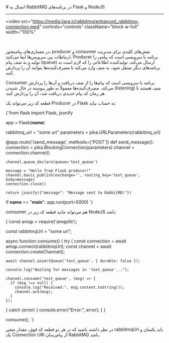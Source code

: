 

<Layout>
<Head>
<title>مستندات اتصال به RabbitMQ در پلتفرم Flask و NodeJS - لیارا</title>
<meta property="og:title" content="مستندات خدمات رایانش ابری لیارا" />
<meta property="og:description" content="مستندات قدم به قدم اتصال به پیام‌رسان RabbitMQ در فریم‌ورک Flask و NodeJS"  />
<meta property="og:image" content="https://media.liara.ir/logos/liara-poster.jpg" />
</Head>
# اتصال به RabbitMQ در برنامه‌های Flask و NodeJS
<hr className="mb-2" />


<video
src="https://media.liara.ir/rabbitmq/enhanced_rabbitmq-connection.mp4"
controls="controls"
className="block w-full"
width="100%"
></video>
<br />

در معماری‌های پیام‌محور، producer و consumer نقش‌های کلیدی برای مدیریت ارتباطات بین سرویس‌ها ایفا می‌کنند. 
Producer برنامه یا سرویسی است که پیامی را تولید و به صف پیام (queue) ارسال می‌کند. تولیدکننده اطلاعاتی را که لازم است به برنامه‌های دیگر منتقل شود، به صف وارد می‌کند تا مصرف‌کننده‌ها بتوانند آن را پردازش کنند.
<div className="h-2" />

Consumer برنامه یا سرویسی است که پیام‌ها را از صف دریافت و آن‌ها را پردازش می‌کند. مصرف‌کننده‌ها معمولاً به طور پیوسته در حال شنیدن (listening) صف هستند تا هر زمان که پیام جدیدی دریافت شد، آن را پردازش کنند.
<div className="h-2" />


قطعه کد زیر می‌تواند یک Producer در Flask به حساب بیاید:
<div className="h-2" />
    <div dir='ltr'>
    <Highlight className="py">
        {`from flask import Flask, jsonify

app = Flask(__name__)

rabbitmq_url = "some uri"
parameters = pika.URLParameters(rabbitmq_url)

@app.route('/send_message', methods=['POST'])
def send_message():
    connection = pika.BlockingConnection(parameters)
    channel = connection.channel()

    channel.queue_declare(queue='test_queue')

    message = "Hello from Flask producer!"
    channel.basic_publish(exchange='', routing_key='test_queue', body=message)
    connection.close()

    return jsonify({"message": "Message sent to RabbitMQ!"})

if __name__ == "__main__":
    app.run(port=5000)
`}
    </Highlight>
    </div>
<div className="h-2" />


consumer هم می‌تواند مانند قطعه کد زیر در NodeJS باشد:
<div className="h-2" />
    <div dir='ltr'>
    <Highlight className="nodejs">
        {`const amqp = require('amqplib');

const rabbitmqUrl = "some uri";

async function consume() {
  try {
    const connection = await amqp.connect(rabbitmqUrl);
    const channel = await connection.createChannel();

    await channel.assertQueue('test_queue', { durable: false });

    console.log("Waiting for messages in 'test_queue'...");

    channel.consume('test_queue', (msg) => {
      if (msg !== null) {
        console.log("Received:", msg.content.toString());
        channel.ack(msg);
      }
    });
  } catch (error) {
    console.error("Error:", error);
  }
}

consume();
`}
    </Highlight>
    </div>
<div className="h-2" />

در نظر داشته باشید که در هر دو قطعه کد فوق، مقدار متغیر <Important>rabbitmqUrl</Important> باید یکسان 
و یک Connection URI از پیام‌رسان RabbitMQ باشد.


</Layout>
